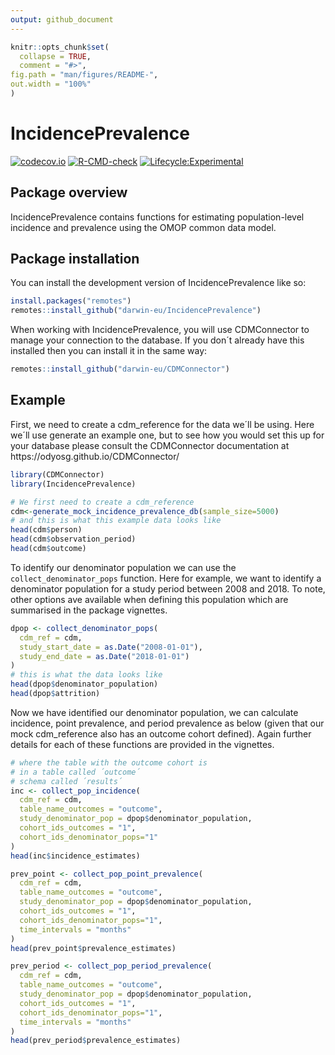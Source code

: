 ```yaml
---
output: github_document
---
```


<!-- README.md is generated from README.Rmd. Please edit that file -->

```r
knitr::opts_chunk$set(
  collapse = TRUE,
  comment = "#>",
fig.path = "man/figures/README-",
out.width = "100%"
)
```

# IncidencePrevalence

<!-- badges: start -->
[![codecov.io](https://codecov.io/github/darwin-eu/IncidencePrevalence/coverage.svg?branch=main)](https://codecov.io/github/darwin-eu/IncidencePrevalence?branch=main)
[![R-CMD-check](https://github.com/darwin-eu/IncidencePrevalence/workflows/R-CMD-check/badge.svg)](https://github.com/darwin-eu/IncidencePrevalence/actions)
[![Lifecycle:Experimental](https://img.shields.io/badge/Lifecycle-Experimental-339999)](https://www.tidyverse.org/lifecycle/#experimental)
<!-- badges: end -->

## Package overview

IncidencePrevalence contains functions for estimating population-level incidence and prevalence using the OMOP common data model.  


## Package installation

You can install the development version of IncidencePrevalence like so:

```r
install.packages("remotes")
remotes::install_github("darwin-eu/IncidencePrevalence")
```

When working with IncidencePrevalence, you will use CDMConnector to manage your connection to the database. If you don´t already have this installed then you can install it in the same way:
```r
remotes::install_github("darwin-eu/CDMConnector")
```

## Example
First, we need to create a cdm_reference for the data we´ll be using. Here we´ll use generate an example one, but to see how you would set this up for your database please consult the CDMConnector documentation at https://odyosg.github.io/CDMConnector/

```r
library(CDMConnector)
library(IncidencePrevalence)

# We first need to create a cdm_reference 
cdm<-generate_mock_incidence_prevalence_db(sample_size=5000)
# and this is what this example data looks like
head(cdm$person)
head(cdm$observation_period)
head(cdm$outcome)
```

To identify our denominator population we can use the `collect_denominator_pops` function. Here for example, we want to identify a denominator population for a study period between 2008 and 2018. To note, other options ave available when defining this population which are summarised in the package vignettes. 

```r
dpop <- collect_denominator_pops(
  cdm_ref = cdm,
  study_start_date = as.Date("2008-01-01"),
  study_end_date = as.Date("2018-01-01")
)
# this is what the data looks like
head(dpop$denominator_population)
head(dpop$attrition)
```

Now we have identified our denominator population, we can calculate incidence, point prevalence, and period prevalence as below (given that our mock cdm_reference also has an outcome cohort defined). Again further details for each of these functions are provided in the vignettes.

```r
# where the table with the outcome cohort is 
# in a table called ´outcome´
# schema called ´results´
inc <- collect_pop_incidence(
  cdm_ref = cdm,
  table_name_outcomes = "outcome",
  study_denominator_pop = dpop$denominator_population,
  cohort_ids_outcomes = "1",
  cohort_ids_denominator_pops="1"
)
head(inc$incidence_estimates)
```

```r
prev_point <- collect_pop_point_prevalence(
  cdm_ref = cdm,
  table_name_outcomes = "outcome",
  study_denominator_pop = dpop$denominator_population,
  cohort_ids_outcomes = "1",
  cohort_ids_denominator_pops="1",
  time_intervals = "months"
)
head(prev_point$prevalence_estimates)
```

```r
prev_period <- collect_pop_period_prevalence(
  cdm_ref = cdm,
  table_name_outcomes = "outcome",
  study_denominator_pop = dpop$denominator_population,
  cohort_ids_outcomes = "1",
  cohort_ids_denominator_pops="1",
  time_intervals = "months"
)
head(prev_period$prevalence_estimates)
```

